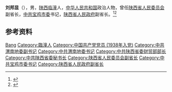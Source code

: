 '''刘邦显'''（{{bd|1917年|}}），男，[[陕西|陕西]][[临潼|临潼]]人，[[中华人民共和国|中华人民共和国]]政治人物，曾任[[陕西省人民委员会|陕西省人民委员会]]副省长，[[中共宝鸡市委|中共宝鸡市委]]书记，[[陕西省人民政府|陕西省人民政府]]副省长。<ref>{{Cite book|title=中华人民共和国职官志|author=何虎生, 李耀东, 向常福主编|publisher=中国社会出版社|year=2003|isbn=9787800883934|location=北京|pages=}}</ref><ref>{{Cite book|title=中共陕西历史简明辞典|author=中共陕西省委党史研究室编; 李彬, 王克荣主编; 姚文琦副主编|publisher=陕西人民出版社|year=2000|isbn=|location=西安|pages=}}</ref>

== 参考资料 ==
{{reflist}}

{{中国人物小作品}}
{{中华人民共和国宝鸡市正职领导人}}

{{Authority control}}
{{DEFAULTSORT:Liu刘}}
[[Category:刘姓|Bang]]
[[Category:臨潼人|Category:臨潼人]]
[[Category:中国共产党党员_(1938年入党)|Category:中国共产党党员 (1938年入党)]]
[[Category:中共渭南地委副书记|Category:中共渭南地委副书记]]
[[Category:中共渭南地委书记|Category:中共渭南地委书记]]
[[Category:中共陕西省委财贸部部长|Category:中共陕西省委财贸部部长]]
[[Category:中共陕西省委秘书长|Category:中共陕西省委秘书长]]
[[Category:陕西省人民委员会副省长|Category:陕西省人民委员会副省长]]
[[Category:中共宝鸡市委书记|Category:中共宝鸡市委书记]]
[[Category:陕西省人民政府副省长|Category:陕西省人民政府副省长]]
